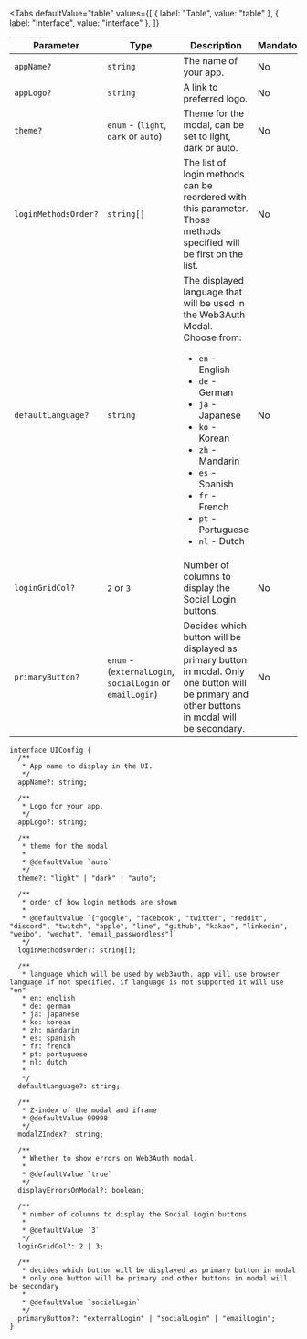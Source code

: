 
<Tabs
  defaultValue="table"
  values={[
    { label: "Table", value: "table" },
    { label: "Interface", value: "interface" },
  ]}
>

<TabItem value="table">

| Parameter            | Type                                                      | Description                                                                                                                                                                                                                                                                                                 | Mandatory | Default                                                                                                                                                     |
| -------------------- | --------------------------------------------------------- | ----------------------------------------------------------------------------------------------------------------------------------------------------------------------------------------------------------------------------------------------------------------------------------------------------------- | --------- | ----------------------------------------------------------------------------------------------------------------------------------------------------------- |
| `appName?`           | `string`                                                  | The name of your app.                                                                                                                                                                                                                                                                                       | No        | `Web3Auth`                                                                                                                                                  |
| `appLogo?`           | `string`                                                  | A link to preferred logo.                                                                                                                                                                                                                                                                                   | No        | [`web3auth-logo.svg`](https://images.web3auth.io/web3auth-logo.svg)                                                                                         |
| `theme?`             | `enum` - (`light`, `dark` or `auto`)                      | Theme for the modal, can be set to light, dark or auto.                                                                                                                                                                                                                                                     | No        | `light`                                                                                                                                                     |
| `loginMethodsOrder?` | `string[]`                                                | The list of login methods can be reordered with this parameter. Those methods specified will be first on the list.                                                                                                                                                                                          | No        | `["google", "facebook", "twitter", "reddit", "discord", "twitch", "apple", "line", "github", "kakao", "linkedin", "weibo", "wechat", "email_passwordless"]` |
| `defaultLanguage?`   | `string`                                                  | The displayed language that will be used in the Web3Auth Modal. <br/> Choose from: <ul><li>`en` - English</li><li>`de` - German</li><li>`ja` - Japanese</li><li>`ko` - Korean</li><li>`zh` - Mandarin</li><li>`es` - Spanish</li><li>`fr` - French</li><li>`pt` - Portuguese</li><li>`nl` - Dutch</li></ul> | No        | `en`: English                                                                                                                                               |
| `loginGridCol?`      | `2` or `3`                                                | Number of columns to display the Social Login buttons.                                                                                                                                                                                                                                                      | No        | `3`                                                                                                                                                         |
| `primaryButton?`     | `enum` - (`externalLogin`, `socialLogin` or `emailLogin`) | Decides which button will be displayed as primary button in modal. Only one button will be primary and other buttons in modal will be secondary.                                                                                                                                                            | No        | `socialLogin`                                                                                                                                               |

</TabItem>

<TabItem value="interface">

```tsx
interface UIConfig {
  /**
   * App name to display in the UI.
   */
  appName?: string;

  /**
   * Logo for your app.
   */
  appLogo?: string;

  /**
   * theme for the modal
   *
   * @defaultValue `auto`
   */
  theme?: "light" | "dark" | "auto";

  /**
   * order of how login methods are shown
   *
   * @defaultValue `["google", "facebook", "twitter", "reddit", "discord", "twitch", "apple", "line", "github", "kakao", "linkedin", "weibo", "wechat", "email_passwordless"]`
   */
  loginMethodsOrder?: string[];

  /**
   * language which will be used by web3auth. app will use browser language if not specified. if language is not supported it will use "en"
   * en: english
   * de: german
   * ja: japanese
   * ko: korean
   * zh: mandarin
   * es: spanish
   * fr: french
   * pt: portuguese
   * nl: dutch
   *
   */
  defaultLanguage?: string;

  /**
   * Z-index of the modal and iframe
   * @defaultValue 99998
   */
  modalZIndex?: string;

  /**
   * Whether to show errors on Web3Auth modal.
   *
   * @defaultValue `true`
   */
  displayErrorsOnModal?: boolean;

  /**
   * number of columns to display the Social Login buttons
   *
   * @defaultValue `3`
   */
  loginGridCol?: 2 | 3;

  /**
   * decides which button will be displayed as primary button in modal
   * only one button will be primary and other buttons in modal will be secondary
   *
   * @defaultValue `socialLogin`
   */
  primaryButton?: "externalLogin" | "socialLogin" | "emailLogin";
}
```

</TabItem>

</Tabs>

